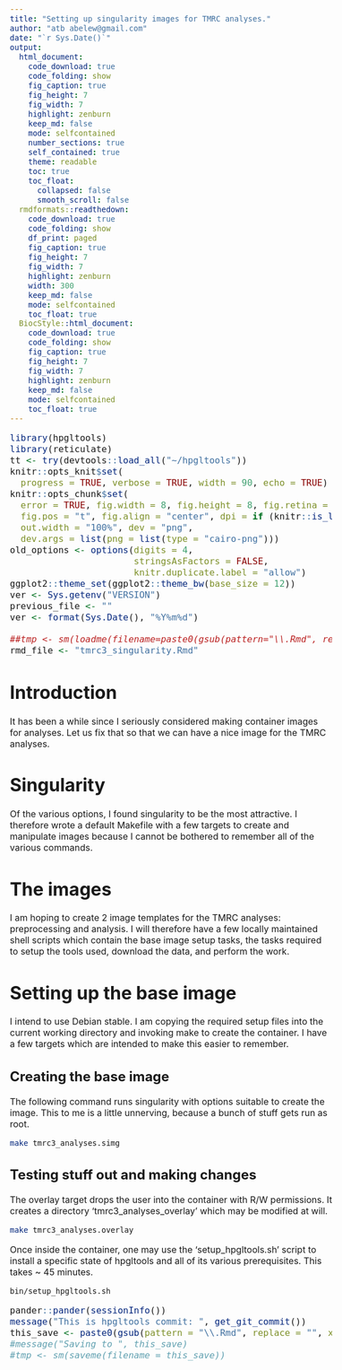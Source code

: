 ```yaml
---
title: "Setting up singularity images for TMRC analyses."
author: "atb abelew@gmail.com"
date: "`r Sys.Date()`"
output:
  html_document:
    code_download: true
    code_folding: show
    fig_caption: true
    fig_height: 7
    fig_width: 7
    highlight: zenburn
    keep_md: false
    mode: selfcontained
    number_sections: true
    self_contained: true
    theme: readable
    toc: true
    toc_float:
      collapsed: false
      smooth_scroll: false
  rmdformats::readthedown:
    code_download: true
    code_folding: show
    df_print: paged
    fig_caption: true
    fig_height: 7
    fig_width: 7
    highlight: zenburn
    width: 300
    keep_md: false
    mode: selfcontained
    toc_float: true
  BiocStyle::html_document:
    code_download: true
    code_folding: show
    fig_caption: true
    fig_height: 7
    fig_width: 7
    highlight: zenburn
    keep_md: false
    mode: selfcontained
    toc_float: true
---
```


<style type="text/css">
body, td {
  font-size: 16px;
}
code.r{
  font-size: 16px;
}
pre {
 font-size: 16px
}
body .main-container {
  max-width: 1600px;
}
</style>

```r
library(hpgltools)
library(reticulate)
tt <- try(devtools::load_all("~/hpgltools"))
knitr::opts_knit$set(
  progress = TRUE, verbose = TRUE, width = 90, echo = TRUE)
knitr::opts_chunk$set(
  error = TRUE, fig.width = 8, fig.height = 8, fig.retina = 2,
  fig.pos = "t", fig.align = "center", dpi = if (knitr::is_latex_output()) 72 else 300,
  out.width = "100%", dev = "png",
  dev.args = list(png = list(type = "cairo-png")))
old_options <- options(digits = 4,
                       stringsAsFactors = FALSE,
                       knitr.duplicate.label = "allow")
ggplot2::theme_set(ggplot2::theme_bw(base_size = 12))
ver <- Sys.getenv("VERSION")
previous_file <- ""
ver <- format(Sys.Date(), "%Y%m%d")

##tmp <- sm(loadme(filename=paste0(gsub(pattern="\\.Rmd", replace="", x=previous_file), "-v", ver, ".rda.xz")))
rmd_file <- "tmrc3_singularity.Rmd"
```

# Introduction

It has been a while since I seriously considered making container
images for analyses. Let us fix that so that we can have a nice image
for the TMRC analyses.

# Singularity

Of the various options, I found singularity to be the most attractive.
I therefore wrote a default Makefile with a few targets to create and
manipulate images because I cannot be bothered to remember all of the
various commands.

# The images

I am hoping to create 2 image templates for the TMRC analyses:
preprocessing and analysis. I will therefore have a few locally
maintained shell scripts which contain the base image setup tasks, the
tasks required to setup the tools used, download the data, and perform
the work.

# Setting up the base image

I intend to use Debian stable.  I am copying the required setup files
into the current working directory and invoking make to create
the container.  I have a few targets which are intended to make this
easier to remember.

## Creating the base image

The following command runs singularity with options suitable to create
the image.  This to me is a little unnerving, because a bunch of stuff
gets run as root.

```bash
make tmrc3_analyses.simg
```

## Testing stuff out and making changes

The overlay target drops the user into the container with R/W
permissions.  It creates a directory 'tmrc3_analyses_overlay' which
may be modified at will.

```bash
make tmrc3_analyses.overlay
```

Once inside the container, one may use the 'setup_hpgltools.sh' script
to install a specific state of hpgltools and all of its various
prerequisites.  This takes ~ 45 minutes.

```bash
bin/setup_hpgltools.sh
```

```r
pander::pander(sessionInfo())
message("This is hpgltools commit: ", get_git_commit())
this_save <- paste0(gsub(pattern = "\\.Rmd", replace = "", x = rmd_file), "-v", ver, ".rda.xz")
#message("Saving to ", this_save)
#tmp <- sm(saveme(filename = this_save))
```
